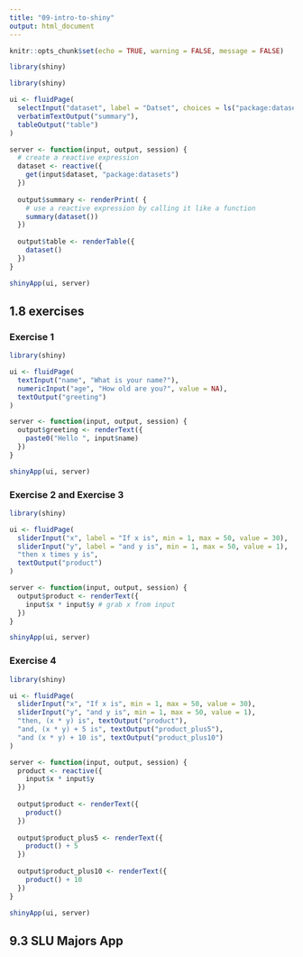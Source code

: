 ```yaml
---
title: "09-intro-to-shiny"
output: html_document
---
```


```r
knitr::opts_chunk$set(echo = TRUE, warning = FALSE, message = FALSE)
```

```r
library(shiny)
```

```r
library(shiny)

ui <- fluidPage(
  selectInput("dataset", label = "Datset", choices = ls("package:datasets")),
  verbatimTextOutput("summary"),
  tableOutput("table")
)

server <- function(input, output, session) {
  # create a reactive expression
  dataset <- reactive({
    get(input$dataset, "package:datasets")
  })
  
  output$summary <- renderPrint( {
    # use a reactive expression by calling it like a function
    summary(dataset())
  })
  
  output$table <- renderTable({
    dataset()
  })
}

shinyApp(ui, server)
```

## 1.8 exercises

### Exercise 1

```r
library(shiny)

ui <- fluidPage(
  textInput("name", "What is your name?"),
  numericInput("age", "How old are you?", value = NA),
  textOutput("greeting")
)

server <- function(input, output, session) {
  output$greeting <- renderText({
    paste0("Hello ", input$name)
  })
}

shinyApp(ui, server)
```

### Exercise 2 and Exercise 3

```r
library(shiny)

ui <- fluidPage(
  sliderInput("x", label = "If x is", min = 1, max = 50, value = 30), 
  sliderInput("y", label = "and y is", min = 1, max = 50, value = 1),
  "then x times y is", 
  textOutput("product")
)

server <- function(input, output, session) {
  output$product <- renderText({
    input$x * input$y # grab x from input
  })
}

shinyApp(ui, server)
```

### Exercise 4
```r
library(shiny)

ui <- fluidPage(
  sliderInput("x", "If x is", min = 1, max = 50, value = 30),
  sliderInput("y", "and y is", min = 1, max = 50, value = 1),
  "then, (x * y) is", textOutput("product"),
  "and, (x * y) + 5 is", textOutput("product_plus5"),
  "and (x * y) + 10 is", textOutput("product_plus10")
)

server <- function(input, output, session) {
  product <- reactive({
    input$x * input$y
  })
  
  output$product <- renderText({
    product()
  })
  
  output$product_plus5 <- renderText({
    product() + 5
  })
  
  output$product_plus10 <- renderText({
    product() + 10
  })
}

shinyApp(ui, server)
```

## 9.3 SLU Majors App

```r

```

